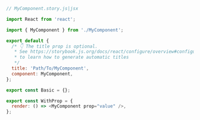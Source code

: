 ```js
// MyComponent.story.js|jsx

import React from 'react';

import { MyComponent } from './MyComponent';

export default {
  /* 👇 The title prop is optional.
   * See https://storybook.js.org/docs/react/configure/overview#configure-story-loading
   * to learn how to generate automatic titles
   */
  title: 'Path/To/MyComponent',
  component: MyComponent,
};

export const Basic = {};

export const WithProp = {
  render: () => <MyComponent prop="value" />,
};
```

